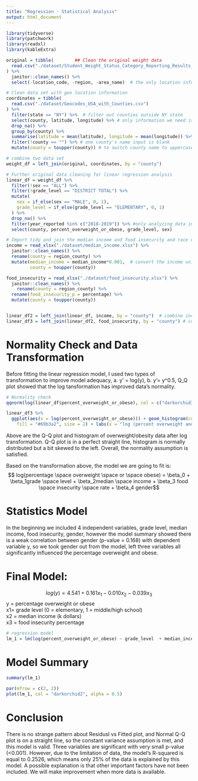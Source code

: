 ```yaml
---
title: "Regression - Statistical Analysis"
output: html_document
---
```


```r
library(tidyverse)
library(patchwork)
library(readxl)
library(kableExtra)
```


```r
original = tibble(        ## Clean the original weight data
  read.csv("./dataset/Student_Weight_Status_Category_Reporting_Results__Beginning_2010.csv")
) %>%
  janitor::clean_names() %>%
  select(-location_code, -region, -area_name)  # the only location information we need is county name
```


```r
# Clean data set with geo location information
coordinates = tibble(
  read.csv("./dataset/Geocodes_USA_with_Counties.csv")
) %>%
  filter(state == "NY") %>%  # filter out counties outside NY state
  select(county, latitude, longitude) %>% # only information we need is county name and geo location
  drop_na() %>%
  group_by(county) %>%
  summarise(latitude = mean(latitude), longitude = mean(longitude)) %>% #different location in each county varied slightly, so we take the mean of each county's geo location
  filter(!county == "") %>% # one county's name input is blank
  mutate(county = toupper(county)) # to switch county name to uppercase
```


```r
# combine two data set
weight_df = left_join(original, coordinates, by = "county")
```


```r
# Further original data cleaning for linear regression analysis
linear_df = weight_df %>%
  filter(!sex == "ALL") %>%
  filter(!grade_level == "DISTRICT TOTAL") %>%
  mutate(
    sex = if_else(sex == "MALE", 0, 1),
    grade_level = if_else(grade_level == "ELEMENTARY", 0, 1)
  ) %>%
  drop_na() %>%
  filter(year_reported %in% c("2018-2019")) %>% #only analyzing data in year 2018-2019
  select(county, percent_overweight_or_obese, grade_level, sex)
```


```r
# Import tidy and join the median income and food insecurity and race data
income = read_xlsx("./dataset/median_income.xlsx") %>%
  janitor::clean_names() %>%
  rename(county = region_county) %>%
  mutate(median_income = median_income*0.001,  # convert the income unit from $100,000 to 100k format, large values will reduce model's efficiency
         county = toupper(county))

food_insecurity = read_xlsx("./dataset/food_insecurity.xlsx") %>%
  janitor::clean_names() %>%
    rename(county = region_county) %>%
  rename(food_insecurity_p = percentage) %>%
  mutate(county = toupper(county))


linear_df2 = left_join(linear_df, income, by = "county")  # combine income data to the main 
linear_df3 = left_join(linear_df2, food_insecurity, by = "county") # combine food insecurity data
```

# Normality Check and Data Transformation

Before fitting the linear regression model, I used two types of transformation to improve model adequacy, a. y' = log(y), b. y'= y^0.5, Q_Q plot showed that the log tansformation has improved data's normality.  

```r
# Normality check
qqnorm(log(linear_df$percent_overweight_or_obese), col = c("darkorchid3"))

linear_df3 %>%
  ggplot(aes(x = log(percent_overweight_or_obese))) + geom_histogram(color = "purple",
    fill = "#69b3a2", size = 2) + labs(x = "log (percent overweight and obese)", title = "Histogram of log (percent overweight and obese)") 
```

Above are the Q-Q plot and histogram of overweight/obesity data after log transformation.  Q-Q plot is in a perfect straight line, histogram is normally distributed but a bit skewed to the left.  Overall, the normality assumption is satisfied.  

Based on the transformation above, the model we are going to fit is:
$$ log(percentage \space overweight \space or \space obese) = \beta_0 + \beta_1grade \space level + \beta_2median \space income + \beta_3 food \space insecurity \space rate + \beta_4 gender$$

# Statistics Model

In the beginning we included 4 independent variables, grade level, median income, food insecurity,  gender, however the model summary showed there is a weak correlation between gender (p-value = 0.168) with dependent variable y, so we took gender out from the model, left three variables all significantly influenced the percentage overweight and obese.

# Final Model: 
$$ log(y) = 4.541 + 0.161x_1 - 0.010x_2 - 0.039x_3$$
y = percentage overweight or obese  
x1= grade level  (0 = elementary, 1 = middle/high school)  
x2 = median income (k dollars)  
x3 = food insecurity percentage

```r
# regression model
lm_1 = lm(log(percent_overweight_or_obese) ~ grade_level  + median_income + food_insecurity_p, data = linear_df3) 
```
# Model Summary
```r
summary(lm_1)
```

```r
par(mfrow = c(2, 2))
plot(lm_1, col = "darkorchid2", alpha = 0.5)
```

# Conclusion
There is no strange pattern about Residusl vs Fitted plot, and Normal Q-Q plot is on a straight line, so the constant variance assumption is met, and this model is valid.  Three variables are significant with very small p-value (<0.001).  However, due to the limitation of data, the model's R-squared is equal to 0.2526, which means only 25% of the data is explained by this model.  A possible explanation is that other important factors have not been included.  We will make improvement when more data is available. 
